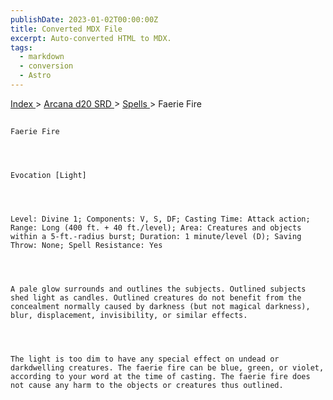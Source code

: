 ```yaml
---
publishDate: 2023-01-02T00:00:00Z
title: Converted MDX File
excerpt: Auto-converted HTML to MDX.
tags:
  - markdown
  - conversion
  - Astro
---
```


[
Index
](-index) >
[
Arcana d20 SRD
](arcana-d20-srd-index) >
[
Spells
](arcana-d20-srd-spells-index) > Faerie Fire

##

    Faerie Fire




    Evocation [Light]




    Level: Divine 1; Components: V, S, DF; Casting Time: Attack action; Range: Long (400 ft. + 40 ft./level); Area: Creatures and objects within a 5-ft.-radius burst; Duration: 1 minute/level (D); Saving Throw: None; Spell Resistance: Yes




    A pale glow surrounds and outlines the subjects. Outlined subjects shed light as candles. Outlined creatures do not benefit from the concealment normally caused by darkness (but not magical darkness), blur, displacement, invisibility, or similar effects.




    The light is too dim to have any special effect on undead or darkdwelling creatures. The faerie fire can be blue, green, or violet, according to your word at the time of casting. The faerie fire does not cause any harm to the objects or creatures thus outlined.
